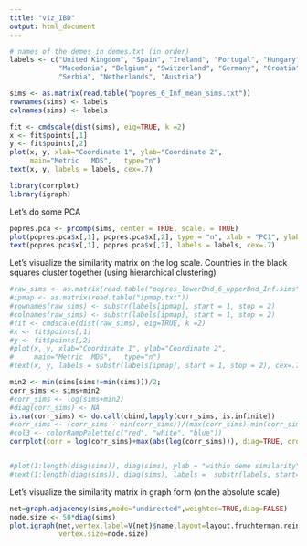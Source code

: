 ```yaml
---
title: "viz_IBD"
output: html_document
---
```



```r
# names of the demes in demes.txt (in order)
labels <- c("United Kingdom", "Spain", "Ireland", "Portugal", "Hungary", "Italy", "France", "Albania", 
            "Macedonia", "Belgium", "Switzerland", "Germany", "Croatia", "Bosnia", "Poland", "Czech Republic",
            "Serbia", "Netherlands", "Austria")

sims <- as.matrix(read.table("popres_6_Inf_mean_sims.txt"))
rownames(sims) <- labels
colnames(sims) <- labels
```


```r
fit <- cmdscale(dist(sims), eig=TRUE, k =2)
x <- fit$points[,1]
y <- fit$points[,2]
plot(x, y, xlab="Coordinate 1", ylab="Coordinate 2", 
     main="Metric	MDS",	type="n")
text(x, y, labels = labels, cex=.7)
```

```r
library(corrplot)
library(igraph)
```

Let's do some PCA
```r

popres.pca <- prcomp(sims, center = TRUE, scale. = TRUE)
plot(popres.pca$x[,1], popres.pca$x[,2], type = "n", xlab = "PC1", ylab = "PC2")
text(popres.pca$x[,1], popres.pca$x[,2], labels = labels, cex=.7)
```


Let's visualize the similarity matrix on the log scale. Countries in the black squares cluster together (using hierarchical clustering)

```r
#raw_sims <- as.matrix(read.table("popres_lowerBnd_6_upperBnd_Inf.sims"))
#ipmap <- as.matrix(read.table("ipmap.txt"))
#rownames(raw_sims) <- substr(labels[ipmap], start = 1, stop = 2)
#colnames(raw_sims) <- substr(labels[ipmap], start = 1, stop = 2)
#fit <- cmdscale(dist(raw_sims), eig=TRUE, k =2)
#x <- fit$points[,1]
#y <- fit$points[,2]
#plot(x, y, xlab="Coordinate 1", ylab="Coordinate 2", 
#     main="Metric	MDS",	type="n")
#text(x, y, labels = substr(labels[ipmap], start = 1, stop = 2), cex=.7)

min2 <- min(sims[sims!=min(sims)])/2;
corr_sims <- sims+min2
#corr_sims <- log(sims+min2)
#diag(corr_sims) <- NA
is.na(corr_sims) <- do.call(cbind,lapply(corr_sims, is.infinite))
#corr_sims <- (corr_sims - min(corr_sims))/(max(corr_sims)-min(corr_sims))
#col3 <- colorRampPalette(c("red", "white", "blue"))
corrplot(corr = log(corr_sims)+max(abs(log(corr_sims))), diag=TRUE, order= "hclust", is.corr = FALSE, addrect = 3, method = "circle",cl.pos = "n")


#plot(1:length(diag(sims)), diag(sims), ylab = "within deme similarity", type = "n", xaxt = "n", xlab = "")
#text(1:length(diag(sims)), diag(sims), labels =  substr(labels, start=1, stop=3), cex = 0.7)

```


Let's visualize the similarity matrix in graph form (on the absolute scale)
```r
net=graph.adjacency(sims,mode="undirected",weighted=TRUE,diag=FALSE)
node.size <- 50*diag(sims)
plot.igraph(net,vertex.label=V(net)$name,layout=layout.fruchterman.reingold, edge.color="black",edge.width=5*E(net)$weight,
            vertex.size=node.size)
```